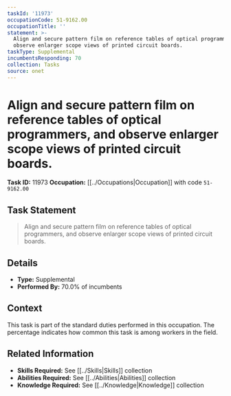 ```yaml
---
taskId: '11973'
occupationCode: 51-9162.00
occupationTitle: ''
statement: >-
  Align and secure pattern film on reference tables of optical programmers, and
  observe enlarger scope views of printed circuit boards.
taskType: Supplemental
incumbentsResponding: 70
collection: Tasks
source: onet
---
```

# Align and secure pattern film on reference tables of optical programmers, and observe enlarger scope views of printed circuit boards.

**Task ID:** 11973
**Occupation:** [[../Occupations|Occupation]] with code `51-9162.00`

## Task Statement

> Align and secure pattern film on reference tables of optical programmers, and observe enlarger scope views of printed circuit boards.

## Details

- **Type:** Supplemental
- **Performed By:** 70.0% of incumbents

## Context

This task is part of the standard duties performed in this occupation. The percentage indicates how common this task is among workers in the field.

## Related Information

- **Skills Required:** See [[../Skills|Skills]] collection
- **Abilities Required:** See [[../Abilities|Abilities]] collection
- **Knowledge Required:** See [[../Knowledge|Knowledge]] collection
